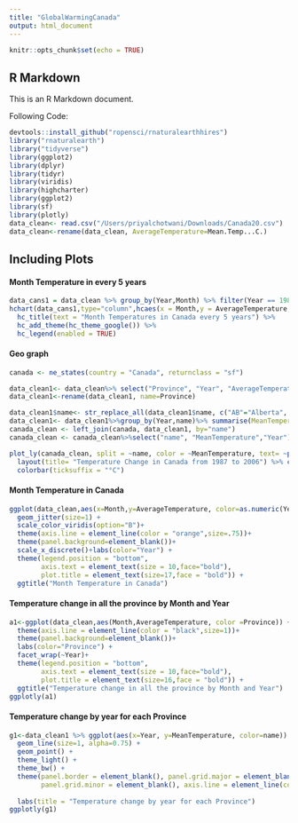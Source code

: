 ```yaml
---
title: "GlobalWarmingCanada"
output: html_document
---
```


```r
knitr::opts_chunk$set(echo = TRUE)
```

## R Markdown

This is an R Markdown document.

Following Code:
```r
devtools::install_github("ropensci/rnaturalearthhires")
library("rnaturalearth")
library("tidyverse")
library(ggplot2)
library(dplyr)
library(tidyr)
library(viridis)
library(highcharter)
library(ggplot2)
library(sf)
library(plotly)
data_clean<- read.csv("/Users/priyalchotwani/Downloads/Canada20.csv")
data_clean<-rename(data_clean, AverageTemperature=Mean.Temp...C.)
```

## Including Plots
#### Month Temperature in every 5 years

```r
data_cans1 = data_clean %>% group_by(Year,Month) %>% filter(Year == 1987 |Year == 1992 |Year == 1997 |Year == 2002 |Year == 2006) 
hchart(data_cans1,type="column",hcaes(x = Month,y = AverageTemperature, group = Year)) %>%
  hc_title(text = "Month Temperatures in Canada every 5 years") %>%
  hc_add_theme(hc_theme_google()) %>%
  hc_legend(enabled = TRUE)
```

#### Geo graph

```r
canada <- ne_states(country = "Canada", returnclass = "sf")

data_clean1<- data_clean%>% select("Province", "Year", "AverageTemperature")
data_clean1<-rename(data_clean1, name=Province)

data_clean1$name<- str_replace_all(data_clean1$name, c("AB"="Alberta", "BC"="British Columbia", "MB"="Manitoba", "NB"="New Brunswick", "NL"="Newfoundland and Labrador", "NS"="Nova Scotia", "NT"="Northwest Territories", "NU"="Nunavut", "ON"="Ontario", "PE"= "Prince Edward Island", "QC"="Québec", "SK"="Saskatchewan", "YT"= "Yukon"))
data_clean1<- data_clean1%>%group_by(Year,name)%>% summarise(MeanTemperature = mean(AverageTemperature))                                                      
canada_clean <- left_join(canada, data_clean1, by="name")
canada_clean <- canada_clean%>%select("name", "MeanTemperature","Year") 

plot_ly(canada_clean, split = ~name, color = ~MeanTemperature, text= ~paste(name, "Mean Temperature is", MeanTemperature), hoveron = "fills", hoverinfo = "text", frame = ~Year) %>%
  layout(title= "Temperature Change in Canada from 1987 to 2006") %>% config(displayModeBar = FALSE)%>%
  colorbar(ticksuffix = "°C")
```

#### Month Temperature in Canada

```r
ggplot(data_clean,aes(x=Month,y=AverageTemperature, color=as.numeric(Year))) + 
  geom_jitter(size=1) +
  scale_color_viridis(option="B")+
  theme(axis.line = element_line(color = "orange",size=.75))+
  theme(panel.background=element_blank())+
  scale_x_discrete()+labs(color="Year") +
  theme(legend.position = "bottom",
        axis.text = element_text(size = 10,face="bold"),
        plot.title = element_text(size=17,face = "bold")) + 
  ggtitle("Month Temperature in Canada") 
```


#### Temperature change in all the province by Month and Year

```r
a1<-ggplot(data_clean,aes(Month,AverageTemperature, color =Province)) + geom_line(alpha= 1) +
  theme(axis.line = element_line(color = "black",size=1))+
  theme(panel.background=element_blank())+
  labs(color="Province") +
  facet_wrap(~Year)+
  theme(legend.position = "bottom",
        axis.text = element_text(size = 10,face="bold"),
        plot.title = element_text(size=16,face = "bold")) + 
  ggtitle("Temperature change in all the province by Month and Year") 
ggplotly(a1)
```


#### Temperature change by year for each Province

```r
g1<-data_clean1 %>% ggplot(aes(x=Year, y=MeanTemperature, color=name)) +
  geom_line(size=1, alpha=0.75) +
  geom_point() +
  theme_light() +
  theme_bw() + 
  theme(panel.border = element_blank(), panel.grid.major = element_blank(),
        panel.grid.minor = element_blank(), axis.line = element_line(colour = "black"))+
  
  labs(title = "Temperature change by year for each Province") 
ggplotly(g1) 
```

